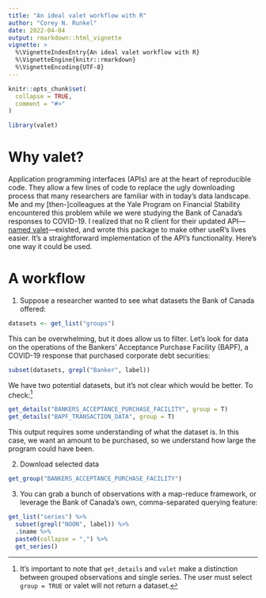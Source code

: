 ```yaml
---
title: "An ideal valet workflow with R"
author: "Corey N. Runkel"
date: 2022-04-04
output: rmarkdown::html_vignette
vignette: >
  %\VignetteIndexEntry{An ideal valet workflow with R}
  %\VignetteEngine{knitr::rmarkdown}
  %\VignetteEncoding{UTF-8}
---
```


```r
knitr::opts_chunk$set(
  collapse = TRUE,
  comment = "#>"
)
```

```r
library(valet)
```

# Why valet?

Application programming interfaces (APIs) are at the heart of reproducible code.
They allow a few lines of code to replace the ugly downloading process that many researchers are familiar with in today's data landscape.
Me and my [then-]colleagues at the Yale Program on Financial Stability encountered this problem while we were studying the Bank of Canada's responses to COVID-19.
I realized that no R client for their updated API---[named valet](https://www.bankofcanada.ca/valet/docs)---existed, and wrote this package to make other useR's lives easier.
It's a straightforward implementation of the API's functionality.
Here's one way it could be used.

# A workflow

1. Suppose a researcher wanted to see what datasets the Bank of Canada offered:

```r
datasets <- get_list("groups")
```

This can be overwhelming, but it does allow us to filter. Let's look for data on the operations of the Bankers' Acceptance Purchase Facility (BAPF), a COVID-19 response that purchased corporate debt securities:
```r
subset(datasets, grepl("Banker", label))
```

We have two potential datasets, but it's not clear which would be better.
To check:^[It's important to note that `get_details` and `valet` make a distinction between grouped observations and single series.
The user must select `group = TRUE` or valet will not return a dataset.]
```r
get_details("BANKERS_ACCEPTANCE_PURCHASE_FACILITY", group = T)
get_details("BAPF_TRANSACTION_DATA", group = T)
```

This output requires some understanding of what the dataset is.
In this case, we want an amount to be purchased, so we understand how large the program could have been.

2. Download selected data
```r
get_group("BANKERS_ACCEPTANCE_PURCHASE_FACILITY")
```


3. You can grab a bunch of observations with a map-reduce framework, or leverage the Bank of Canada's own, comma-separated querying feature:

```r
get_list("series") %>%
  subset(grepl("NOON", label)) %>%
  .$name %>%
  paste0(collapse = ",") %>%
  get_series()
```

